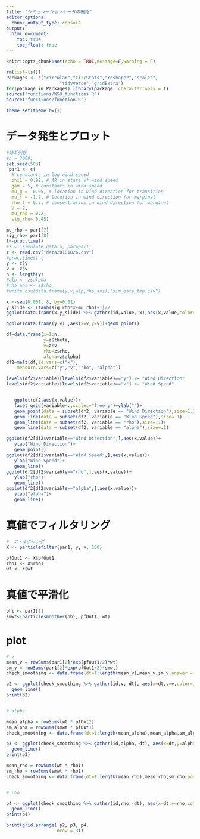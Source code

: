 ```yaml
---
title: "シミュレーションデータの確認"
editor_options: 
  chunk_output_type: console
output:
  html_document:
    toc: true
    toc_float: true
---
```


```r
knitr::opts_chunk$set(echo = TRUE,message=F,warning = F)
```


```r
rm(list=ls())
Packages <- c("circular","CircStats","reshape2","scales",
                    "tidyverse","gridExtra") 
for(package in Packages) library(package, character.only = T)
source("functions/WSD_functions.R")
source("functions/function.R")

theme_set(theme_bw())

```

# データ発生とプロット


```r
#時系列数
#n = 2000;
set.seed(503)
 par1 <- c(
  # constants in log wind speed
  phi1 = 0.92, # AR in state of wind speed 
  gam = 5, # constants in wind speed
  mu_g = -0.05, # location in wind direction for transition  
  mu_f = -1.7, # location in wind direction for marginal
  rho_f = 0.5, # consentration in wind direction for marginal
  V = 2,
  mu_rho = 0.2,
  sig_rho= 0.45)

mu_rho = par1[7]
sig_rho= par1[8]
t<-proc.time()
#z <- simulate.data(n, par=par1)
z <- read.csv("data20181026.csv")
#proc.time()-t
y <- z$y
v <- z$v
n <- length(y)
#alp <- z$alpha
#rho_ans <- z$rho
#write.csv(data.frame(y,v,alp,rho_ans),"sim_data_tmp.csv")
```


```r
x <-seq(0.001, 8, by=0.01)
y_slide <- (tanh(sig_rho*x+mu_rho)+1)/2
ggplot(data.frame(x,y_slide) %>% gather(id,value,-x),aes(x,value,color=id))+geom_line()
```

```r
ggplot(data.frame(y,v) ,aes(x=v,y=y))+geom_point()
```

```r
df=data.frame(x=1:n,
              y=z$theta,
              v=z$v,
              rho=z$rho,
              alpha=z$alpha)
df2=melt(df,id.vars=c("x"),
    measure.vars=c("y","v","rho", "alpha"))

levels(df2$variable)[levels(df2$variable)=="y"] <- "Wind Direction"
levels(df2$variable)[levels(df2$variable)=="v"] <- "Wind Speed"


   ggplot(df2,aes(x,value))+
   facet_grid(variable~.,scales="free_y")+ylab("")+
   geom_point(data = subset(df2, variable == "Wind Direction"),size=1.2) +
   geom_line(data = subset(df2, variable == "Wind Speed"),size=.1) +
   geom_line(data = subset(df2, variable == "rho"),size=.1)+
   geom_line(data = subset(df2, variable == "alpha"),size=.1)
```

```r
ggplot(df2[df2$variable=="Wind Direction",],aes(x,value))+
   ylab("Wind Direction")+
   geom_point()
ggplot(df2[df2$variable=="Wind Speed",],aes(x,value))+
   ylab("Wind Speed")+
   geom_line()
ggplot(df2[df2$variable=="rho",],aes(x,value))+
   ylab("rho")+
   geom_line()
ggplot(df2[df2$variable=="alpha",],aes(x,value))+
   ylab("alpha")+
   geom_line()
```



# 真値でフィルタリング

```r
#　フィルタリング
X <- particlefilter(par1, y, v, 100)

pfOut1 <- X$pfOut1
rho1 <- X$rho1
wt <- X$wt
```

# 真値で平滑化

```r
phi <- par1[1]
smwt<-particlesmoother(phi, pfOut1, wt)
```

# plot

```r


# v
mean_v = rowSums(par1[2]*exp(pfOut1/2)*wt)
sm_v = rowSums(par1[2]*exp(pfOut1/2)*smwt)
check_smoothing <- data.frame(dt=1:length(mean_v),mean_v,sm_v,answer = v[-length(v)])

p2 <- ggplot(check_smoothing %>% gather(id,v,-dt), aes(x=dt,y=v,color=id)) +
  geom_line()
print(p2)


# alpha

mean_alpha = rowSums(wt * pfOut1)
sm_alpha = rowSums(smwt * pfOut1)
check_smoothing <- data.frame(dt=1:length(mean_alpha),mean_alpha,sm_alpha,answer = alp[-length(mean_alpha)])

p3 <- ggplot(check_smoothing %>% gather(id,alpha,-dt), aes(x=dt,y=alpha,color=id)) +
  geom_line()
print(p3)

mean_rho = rowSums(wt * rho1)
sm_rho = rowSums(smwt * rho1)
check_smoothing <- data.frame(dt=1:length(mean_rho),mean_rho,sm_rho,answer = rho_ans[-length(rho_ans)])


# rho

p4 <- ggplot(check_smoothing %>% gather(id,rho,-dt), aes(x=dt,y=rho,color=id)) +
  geom_line()
print(p4)

print(grid.arrange( p2, p3, p4,
                   nrow = 3))
```


